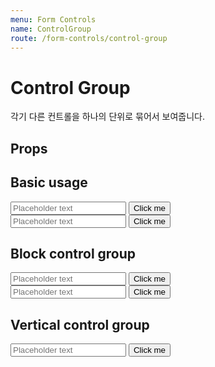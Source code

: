 ```yaml
---
menu: Form Controls
name: ControlGroup
route: /form-controls/control-group
---
```



# Control Group

각기 다른 컨트롤을 하나의 단위로 묶어서 보여줍니다.

## Props

<Props of={ControlGroup} />

## Basic usage

<Playground>
  <ControlGroup>
    <Input placeholder="Placeholder text" />
    <Button size={ButtonSize.LARGE} color={ButtonColor.ORANGE}>
      Click me
    </Button>
  </ControlGroup>
  <br />
  <ControlGroup>
    <Input placeholder="Placeholder text" size="sm" />
    <Button color={ButtonColor.ORANGE}>Click me</Button>
  </ControlGroup>
</Playground>

## Block control group

<Playground>
  <ControlGroup fill>
    <Input placeholder="Placeholder text" />
    <Button size={ButtonSize.LARGE} color={ButtonColor.ORANGE}>
      Click me
    </Button>
  </ControlGroup>
  <br />
  <ControlGroup fill>
    <Input placeholder="Placeholder text" size="sm" />
    <Button color={ButtonColor.ORANGE}>Click me</Button>
  </ControlGroup>
</Playground>

## Vertical control group

<Playground>
  <ControlGroup vertical>
    <Input placeholder="Placeholder text" />
    <Button size={ButtonSize.LARGE} color={ButtonColor.ORANGE}>
      Click me
    </Button>
  </ControlGroup>
</Playground>
